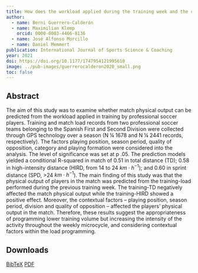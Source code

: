 ```yaml
---
title: How does the workload applied during the training week and the contextual factors affect the physical responses of professional soccer players in the match?
author:
  - name: Berni Guerrero-Calderón
  - name: Maximilian Klemp
    orcid: 0000-0003-4466-8136
  - name: José Alfonso Morcillo
  - name: Daniel Memmert
publication: International Journal of Sports Science & Coaching
year: 2021
doi: https://doi.org/10.1177/1747954121995610
image: ../pub-images/guerrerocalderon2020_small.png
toc: false
---
```


## Abstract

The aim of this study was to examine whether match physical output can be predicted from the workload applied in training by professional soccer players. Training and match load records from two professional soccer teams belonging to the Spanish First and Second Division were collected through GPS technology over a season (N ¼ 1678 and N ¼ 2441 records, respectively). The factors playing position, season period, quality of opposition, category and playing formation were considered into the analysis. The level of significance was set at p .05. The prediction models yielded a conditional R-squared in match of 0.51 in total distance (TD); 0.58 in high-intensity distance (HIRD, from 14 to 24 $km \cdot  h^{-1}$); and 0.60 in sprint distance (SPD, >24 $km \cdot  h^{-1}$). The main finding of this study was that the physical output of players in the match was predicted from the training-load performed during the previous training week. The training-TD negatively affected the match physical output while the training-HIRD showed a positive effect. Moreover, the contextual factors – playing position, season period, division and quality of opposition – affected the players’ physical output in the match. Therefore, these results suggest the appropriateness of programming lower training volume but increasing the intensity of the activity throughout the weekly microcycle, and considering contextual factors within the load programming.

## Downloads

[BibTeX](download/guerrerocalderon2020.bib)
[PDF](download/guerrerocalderon2020.pdf)

